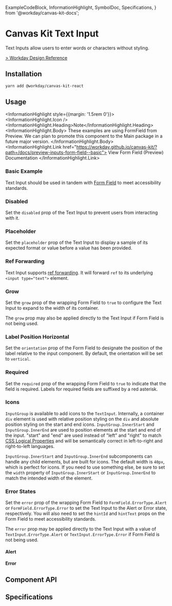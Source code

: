   ExampleCodeBlock,
  InformationHighlight,
  SymbolDoc,
  Specifications,
} from '@workday/canvas-kit-docs';


<Meta of={TextInputStories} />

# Canvas Kit Text Input

Text Inputs allow users to enter words or characters without styling.

[> Workday Design Reference](https://design.workday.com/components/inputs/text-input)

## Installation

```sh
yarn add @workday/canvas-kit-react
```

## Usage

<InformationHighlight style={{margin: '1.5rem 0'}}>
  <InformationHighlight.Icon />
  <InformationHighlight.Heading>Note</InformationHighlight.Heading>
  <InformationHighlight.Body>
    These examples are using FormField from Preview. We can plan to promote this component to the
    Main package in a future major version.
  </InformationHighlight.Body>
  <InformationHighlight.Link href="https://workday.github.io/canvas-kit/?path=/docs/preview-inputs-form-field--basic">
    View Form Field (Preview) Documentation
  </InformationHighlight.Link>
</InformationHighlight>

### Basic Example

Text Input should be used in tandem with [Form Field](/components/inputs/form-field/) to meet
accessibility standards.

<ExampleCodeBlock code={Basic} />

### Disabled

Set the `disabled` prop of the Text Input to prevent users from interacting with it.

<ExampleCodeBlock code={Disabled} />

### Placeholder

Set the `placeholder` prop of the Text Input to display a sample of its expected format or value
before a value has been provided.

<ExampleCodeBlock code={Placeholder} />

### Ref Forwarding

Text Input supports [ref forwarding](https://reactjs.org/docs/forwarding-refs.html). It will forward
`ref` to its underlying `<input type="text">` element.

<ExampleCodeBlock code={RefForwarding} />

### Grow

Set the `grow` prop of the wrapping Form Field to `true` to configure the Text Input to expand to
the width of its container.

<ExampleCodeBlock code={Grow} />

The `grow` prop may also be applied directly to the Text Input if Form Field is not being used.

### Label Position Horizontal

Set the `orientation` prop of the Form Field to designate the position of the label relative to the
input component. By default, the orientation will be set to `vertical`.

<ExampleCodeBlock code={LabelPosition} />

### Required

Set the `required` prop of the wrapping Form Field to `true` to indicate that the field is required.
Labels for required fields are suffixed by a red asterisk.

<ExampleCodeBlock code={Required} />

### Icons

`InputGroup` is available to add icons to the `TextInput`. Internally, a container `div` element is
used with relative position styling on the `div` and absolute position styling on the start and end
icons. `InputGroup.InnerStart` and `InputGroup.InnerEnd` are used to position elements at the start
and end of the input. "start" and "end" are used instead of "left" and "right" to match
[CSS Logical Properties](https://developer.mozilla.org/en-US/docs/Web/CSS/CSS_Logical_Properties)
and will be semantically correct in left-to-right and right-to-left languages.

`InputGroup.InnerStart` and `InputGroup.InnerEnd` subcomponents can handle any child elements, but
are built for icons. The default width is `40px`, which is perfect for icons. If you need to use
something else, be sure to set the `width` property of `InputGroup.InnerStart` or
`InputGroup.InnerEnd` to match the intended width of the element.

<ExampleCodeBlock code={Icons} />

### Error States

Set the `error` prop of the wrapping Form Field to `FormField.ErrorType.Alert` or
`FormField.ErrorType.Error` to set the Text Input to the Alert or Error state, respectively. You
will also need to set the `hintId` and `hintText` props on the Form Field to meet accessibility
standards.

The `error` prop may be applied directly to the Text Input with a value of
`TextInput.ErrorType.Alert` or `TextInput.ErrorType.Error` if Form Field is not being used.

#### Alert

<ExampleCodeBlock code={Alert} />

#### Error

<ExampleCodeBlock code={Error} />

## Component API

<SymbolDoc name="TextInput" fileName="/react/" />

<SymbolDoc name="InputGroup" fileName="/react/" />

## Specifications

<Specifications file="TextInput.spec.ts" name="TextInput" />
